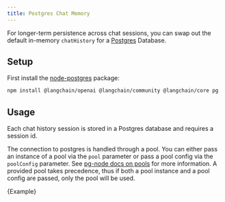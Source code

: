 ```yaml
---
title: Postgres Chat Memory
---
```


For longer-term persistence across chat sessions, you can swap out the default in-memory `chatHistory` for a [Postgres](https://www.postgresql.org/) Database.

## Setup

First install the [node-postgres](https://node-postgres.com/) package:


<IntegrationInstallTooltip/>

```bash npm2yarn
npm install @langchain/openai @langchain/community @langchain/core pg
```

## Usage

Each chat history session is stored in a Postgres database and requires a session id.

The connection to postgres is handled through a pool. You can either pass an instance of a pool via the `pool` parameter or pass a pool config via the `poolConfig` parameter. See [pg-node docs on pools](https://node-postgres.com/apis/pool)
for more information. A provided pool takes precedence, thus if both a pool instance and a pool config are passed, only the pool will be used.


<CodeBlock language="typescript">{Example}</CodeBlock>
